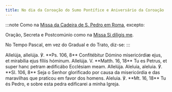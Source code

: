 ```yaml
---
title: No dia da Coroação do Sumo Pontífice e Aniversário da Coroação
---
```


:::note
Como na [Missa da Cadeira de S. Pedro em Roma](/missal/santos/02-22), excepto:

Oração, Secreta e Postcomúnio como na [Missa Si díligis me](/missal/comum/sumospontifices).

No Tempo Pascal, em vez do Gradual e do Trato, diz-se:
:::

<div class="side-by-side not-content">
  <span class="text-justify">
    Allelúja, allelúja. ℣. **Ps. 106, 8** Confitébitur Dómino misericórdiæ ejus,
    et mirabília ejus fíliis hóminum. Allelúja. V. **Matth. 16, 18** Tu es
    Petrus, et super hanc petram ædificábo Ecclésiam meam. Allelúja.
  </span>
  <span class="text-justify">
    Aleluia, aleluia. ℣. **Sl. 106, 8** Seja o Senhor glorificado por causa da
    misericórdia e das maravilhas que praticou em favor dos homens. Aleluia. ℣.
    **Mt. 16, 18** Tu és Pedro, e sobre esta pedra edificarei a minha Igreja.
  </span>
</div>
